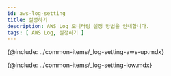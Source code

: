 ```yaml
---
id: aws-log-setting
title: 설정하기
description: AWS Log 모니터링 설정 방법을 안내합니다. 
tags: [ AWS Log, 설정하기 ]
---
```


{@include: ../common-items/_log-setting-aws-up.mdx}

{@include: ../common-items/_log-setting-low.mdx} 